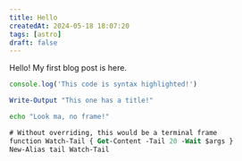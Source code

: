 ```yaml
---
title: Hello
createdAt: 2024-05-18 18:07:20
tags: [astro]
draft: false
---
```

 
Hello! My first blog post is here.

```js title="test-file.js"
console.log('This code is syntax highlighted!')
```

```powershell title="PowerShell terminal example"
Write-Output "This one has a title!"
```

```sh frame="none"
echo "Look ma, no frame!"
```

```ps frame="none" title="PowerShell Profile.ps1" {2} del={1} ins={3}
# Without overriding, this would be a terminal frame
function Watch-Tail { Get-Content -Tail 20 -Wait $args }
New-Alias tail Watch-Tail
```

